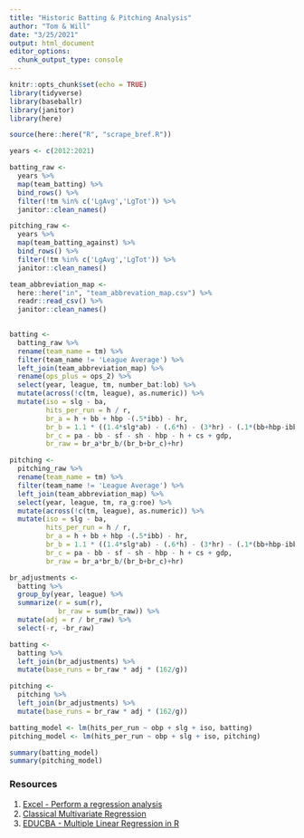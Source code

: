 ```yaml
---
title: "Historic Batting & Pitching Analysis"
author: "Tom & Will"
date: "3/25/2021"
output: html_document
editor_options: 
  chunk_output_type: console
---
```


```r
knitr::opts_chunk$set(echo = TRUE)
library(tidyverse)
library(baseballr)
library(janitor)
library(here)

source(here::here("R", "scrape_bref.R"))
```

```r

years <- c(2012:2021)

batting_raw <-
  years %>% 
  map(team_batting) %>% 
  bind_rows() %>% 
  filter(!tm %in% c('LgAvg','LgTot')) %>% 
  janitor::clean_names()

pitching_raw <-
  years %>% 
  map(team_batting_against) %>% 
  bind_rows() %>% 
  filter(!tm %in% c('LgAvg','LgTot')) %>% 
  janitor::clean_names()

team_abbreviation_map <-
  here::here("in", "team_abbrevation_map.csv") %>% 
  readr::read_csv() %>% 
  janitor::clean_names()
  
```


```r

batting <-
  batting_raw %>%
  rename(team_name = tm) %>% 
  filter(team_name != 'League Average') %>% 
  left_join(team_abbreviation_map) %>% 
  rename(ops_plus = ops_2) %>% 
  select(year, league, tm, number_bat:lob) %>% 
  mutate(across(!c(tm, league), as.numeric)) %>% 
  mutate(iso = slg - ba,
         hits_per_run = h / r,
         br_a = h + bb + hbp -(.5*ibb) - hr,
         br_b = 1.1 * ((1.4*slg*ab) - (.6*h) - (3*hr) - (.1*(bb+hbp-ibb)) + (.9*(sb-cs-gdp))),
         br_c = pa - bb - sf - sh - hbp - h + cs + gdp,
         br_raw = br_a*br_b/(br_b+br_c)+hr)

pitching <-
  pitching_raw %>% 
  rename(team_name = tm) %>% 
  filter(team_name != 'League Average') %>% 
  left_join(team_abbreviation_map) %>% 
  select(year, league, tm, ra_g:roe) %>% 
  mutate(across(!c(tm, league), as.numeric)) %>% 
  mutate(iso = slg - ba,
         hits_per_run = h / r,
         br_a = h + bb + hbp -(.5*ibb) - hr,
         br_b = 1.1 * ((1.4*slg*ab) - (.6*h) - (3*hr) - (.1*(bb+hbp-ibb)) + (.9*(sb-cs-gdp))),
         br_c = pa - bb - sf - sh - hbp - h + cs + gdp,
         br_raw = br_a*br_b/(br_b+br_c)+hr)

```

```r

br_adjustments <-
  batting %>% 
  group_by(year, league) %>% 
  summarize(r = sum(r),
            br_raw = sum(br_raw)) %>% 
  mutate(adj = r / br_raw) %>% 
  select(-r, -br_raw)

batting <-
  batting %>% 
  left_join(br_adjustments) %>% 
  mutate(base_runs = br_raw * adj * (162/g))

pitching <- 
  pitching %>% 
  left_join(br_adjustments) %>% 
  mutate(base_runs = br_raw * adj * (162/g))

```


```r

batting_model <- lm(hits_per_run ~ obp + slg + iso, batting)
pitching_model <- lm(hits_per_run ~ obp + slg + iso, pitching)

summary(batting_model)
summary(pitching_model)

```

### Resources
1. [Excel - Perform a regression analysis](https://support.microsoft.com/en-us/office/perform-a-regression-analysis-54f5c00e-0f51-4274-a4a7-ae46b418a23e)
2. [Classical Multivariate Regression](https://cran.r-project.org/web/packages/rrr/vignettes/rrr.html)
3. [EDUCBA - Multiple Linear Regression in R](https://www.educba.com/multiple-linear-regression-in-r/)
